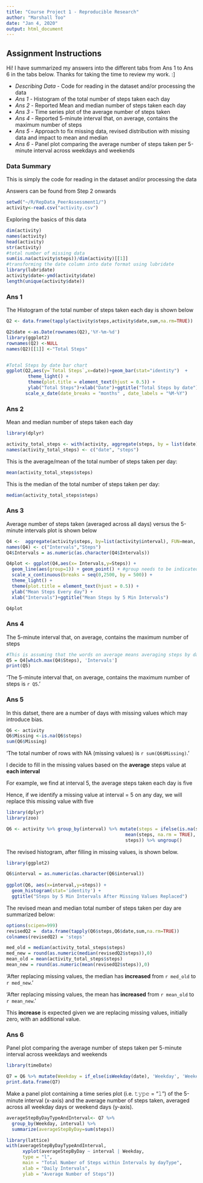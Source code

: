 ```yaml
---
title: "Course Project 1 - Reproducible Research"
author: "Marshall Too"
date: "Jan 4, 2020"
output: html_document
---
```


## Assignment Instructions {.tabset}

Hi! I have summarized my answers into the different tabs from Ans 1 to Ans 6 in the tabs below. Thanks for taking the time to review my work. :]  
  
- *Describing Data* - Code for reading in the dataset and/or processing the data  
- *Ans 1* - Histogram of the total number of steps taken each day  
- *Ans 2* - Reported Mean and median number of steps taken each day  
- *Ans 3* - Time series plot of the average number of steps taken  
- *Ans 4* - Reported 5-minute interval that, on average, contains the maximum number of steps  
- *Ans 5* - Approach to fix missing data, revised distribution with missing data and impact to mean and median  
- *Ans 6* - Panel plot comparing the average number of steps taken per 5-minute interval across weekdays and weekends      

### **Data Summary** 

This is simply the code for reading in the dataset and/or processing the data  
  
Answers can be found from Step 2 onwards  


```r
setwd("~/R/RepData_PeerAssessment1/")
activity<-read.csv("activity.csv")
```

Exploring the basics of this data
```r

dim(activity)
names(activity)
head(activity)
str(activity)
#total number of missing data
sum(is.na(activity$steps))/dim(activity)[[1]]
#transforming the date column into date format using lubridate
library(lubridate)
activity$date<-ymd(activity$date)
length(unique(activity$date))
```


### Ans 1
The Histogram of the total number of steps taken each day is shown below

```r


Q2 <- data.frame(tapply(activity$steps,activity$date,sum,na.rm=TRUE))

Q2$date <-as.Date(rownames(Q2),'%Y-%m-%d')
library(ggplot2)
rownames(Q2) <-NULL
names(Q2)[[1]] <-"Total Steps"


#Total Steps by date bar chart
ggplot(Q2,aes(y=`Total Steps`,x=date))+geom_bar(stat="identity")  + 
        theme_light() +
        theme(plot.title = element_text(hjust = 0.5)) + 
        ylab("Total Steps")+xlab("Date")+ggtitle("Total Steps by date") +
       scale_x_date(date_breaks = "months" , date_labels = "%M-%Y") 


```


### Ans 2

Mean and median number of steps taken each day

```r

library(dplyr)

activity_total_steps <- with(activity, aggregate(steps, by = list(date), FUN = sum, na.rm = TRUE))
names(activity_total_steps) <- c("date", "steps")

```


This is the average/mean of the total number of steps taken per day:
```r
mean(activity_total_steps$steps)
```

This is the median of the total number of steps taken per day:
```r
median(activity_total_steps$steps)
```


### Ans 3
Average number of steps taken (averaged across all days) versus the 5-minute intervals plot is shown below

```r
Q4 <-  aggregate(activity$steps, by=list(activity$interval), FUN=mean, na.rm=TRUE) 
names(Q4) <- c("Intervals","Steps")
Q4$Intervals = as.numeric(as.character(Q4$Intervals))

Q4plot <- ggplot(Q4,aes(x= Intervals,y=Steps)) +
  geom_line(aes(group=1)) + geom_point() + #group needs to be indicated since intervals is a factor
  scale_x_continuous(breaks = seq(0,2500, by = 500)) +
  theme_light() +
  theme(plot.title = element_text(hjust = 0.5)) + 
  ylab("Mean Steps Every day") +
  xlab("Intervals")+ggtitle("Mean Steps by 5 Min Intervals")

Q4plot
```


### Ans 4  
The 5-minute interval that, on average, contains the maximum number of steps

```r
#This is assuming that the words on average means averaging steps by date and interval
Q5 = Q4[which.max(Q4$Steps), 'Intervals']
print(Q5)
```

'The 5-minute interval that, on average, contains the maximum number of steps is `r Q5`.'

### Ans 5  

In this datset, there are a number of days with missing values which may introduce bias. 

```r
Q6 <- activity
Q6$Missing <-is.na(Q6$steps)
sum(Q6$Missing)
```

'The total number of rows with NA (missing values) is `r sum(Q6$Missing)`.'
  
I decide to fill in the missing values based on the **average** steps value at **each interval**  
  
For example, we find at interval 5, the average steps taken each day is five  
  
Hence, if we identify a missing value at interval = 5 on any day, we will replace this missing value with five


```r
library(dplyr)
library(zoo)

Q6 <- activity %>% group_by(interval) %>% mutate(steps = ifelse(is.na(steps), 
                                            mean(steps, na.rm = TRUE), 
                                            steps)) %>% ungroup()

```
  
The revised histogram, after filling in missing values, is shown below.    
  
```r
library(ggplot2)

Q6$interval = as.numeric(as.character(Q6$interval))
                         
ggplot(Q6, aes(x=interval,y=steps)) +
  geom_histogram(stat='identity') + 
  ggtitle("Steps by 5 Min Intervals After Missing Values Replaced")
```
  
The revised mean and median total number of steps taken per day are summarized below:

```r
options(scipen=999)
revisedQ2 =  data.frame(tapply(Q6$steps,Q6$date,sum,na.rm=TRUE))
colnames(revisedQ2) = 'steps'

med_old = median(activity_total_steps$steps)
med_new = round(as.numeric(median(revisedQ2$steps)),0)
mean_old = mean(activity_total_steps$steps)
mean_new = round(as.numeric(mean(revisedQ2$steps)),0)
```

'After replacing missing values, the median has **increased** from `r med_old` to `r med_new`.'  
  
'After replacing missing values, the mean has **increased**  from `r mean_old` to `r mean_new`.'  
  
  
This **increase** is expected given we are replacing missing values, initially zero, with an additional value.  

### Ans 6
Panel plot comparing the average number of steps taken per 5-minute interval across weekdays and weekends

```r
library(timeDate)

Q7 = Q6 %>% mutate(Weekday = if_else(isWeekday(date), 'Weekday', 'Weekend'))
print.data.frame(Q7)
```
  
Make a panel plot containing a time series plot (i.e. 𝚝𝚢𝚙𝚎 = “𝚕”) of the 5-minute interval (x-axis) and the   average number of steps taken, averaged across all weekday days or weekend days (y-axis).  
  
```r

averageStepByDayTypeAndInterval<- Q7 %>%
  group_by(Weekday, interval) %>%
  summarize(averageStepByDay=sum(steps))

library(lattice)
with(averageStepByDayTypeAndInterval, 
      xyplot(averageStepByDay ~ interval | Weekday, 
      type = "l",      
      main = "Total Number of Steps within Intervals by dayType",
      xlab = "Daily Intervals",
      ylab = "Average Number of Steps"))

```
